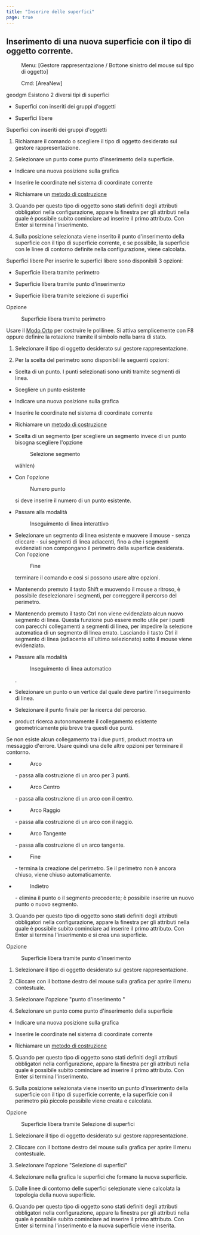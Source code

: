 ```yaml
---
title: "Inserire delle superfici"
page: true
---
```

## Inserimento di una nuova superficie con il tipo di oggetto corrente.
 <Menu> Menu: [Gestore rappresentazione / Bottone sinistro del mouse sul tipo di oggetto] </Menu> 
<GeoDesigner> <Menu> Cmd: [AreaNew] </Menu> 

 <Placeholder>geodgm</Placeholder> </GeoDesigner>
Esistono 2 diversi tipi di superfici

- <Bold> Superfici con inseriti dei gruppi d&#39;oggetti </Bold>  

- <Bold> Superfici libere </Bold> 



 <Bold> Superfici con inseriti dei gruppi d&#39;oggetti </Bold> 


1. Richiamare il comando o scegliere il tipo di oggetto desiderato sul gestore rappresentazione.

2. Selezionare un punto come punto d&#39;inserimento della superficie.

- Indicare una nuova posizione sulla grafica

- Inserire le coordinate nel sistema di coordinate corrente

- Richiamare un 
[metodo di costruzione](../konstruktion/allgemein)



3. Quando per questo tipo di oggetto sono stati definiti degli attributi obbligatori nella configurazione, appare la finestra per gli attributi nella quale &#232; possibile subito cominciare ad inserire il primo attributo. Con <Border>Enter</Border>  si termina l&#39;inserimento.

4. Sulla posizione selezionata viene inserito il punto d&#39;inserimento della superficie con il tipo di superficie corrente, e se possibile, la superficie con le linee di contorno definite nella configurazione, viene calcolata.




 <Bold> Superfici libere </Bold> 
Per inserire le superfici libere sono disponibili 3 opzioni:

- Superficie libera tramite perimetro

- Superficie libera tramite punto d&#39;inserimento

- Superficie libera tramite selezione di superfici






Opzione  <Menu>Superficie libera tramite perimetro</Menu> 
<Success>
Usare il [Modo Orto](../benutzeroberflaeche/statusleiste)
 per costruire le polilinee. Si attiva semplicemente con  <Border>F8</Border>  oppure definire la rotazione tramite il simbolo nella barra di stato.
</Success>


1. Selezionare il tipo di oggetto desiderato sul gestore rappresentazione.

2. Per la scelta del perimetro sono disponibili le seguenti opzioni:

- Scelta di un punto. I punti selezionati sono uniti tramite segmenti di linea.

- Scegliere un punto esistente

- Indicare una nuova posizione sulla grafica

- Inserire le coordinate nel sistema di coordinate corrente

- Richiamare un 
[metodo di costruzione](../konstruktion/allgemein)



- Scelta di un segmento (per scegliere un segmento invece di un punto bisogna scegliere l&#39;opzione <Menu>Selezione segmento</Menu> w&#228;hlen)

- Con l&#39;opzione <Menu>Numero punto</Menu>  si deve inserire il numero di un punto esistente. 

- Passare alla modalit&#224; <Menu>Inseguimento di linea interattivo</Menu>  

- Selezionare un segmento di linea esistente e muovere il mouse - senza cliccare - sui segmenti di linea adiacenti, fino a che i segmenti evidenziati non compongano il perimetro della superficie desiderata. Con l&#39;opzione <Menu>Fine</Menu>  terminare il comando e cos&#236; si possono usare altre opzioni. 

- Mantenendo premuto il tasto <Border>Shift</Border>  e muovendo il mouse a ritroso, &#232; possibile deselezionare i segmenti, per correggere il percorso del perimetro.  

- Mantenendo premuto il tasto <Border>Ctrl</Border>  non viene evidenziato alcun nuovo segmento di linea. Questa funzione pu&#242; essere molto utile per i punti con parecchi collegamenti a segmenti di linea, per impedire la selezione automatica di un segmento di linea errato. Lasciando il tasto <Border>Ctrl</Border>  il segmento di linea (adiacente all&#39;ultimo selezionato) sotto il mouse viene evidenziato. 



- Passare alla modalit&#224; <Menu>Inseguimento di linea automatico</Menu> .

- Selezionare un punto o un vertice dal quale deve partire l&#39;inseguimento di linea.

- Selezionare il punto finale per la ricerca del percorso.

- <Placeholder>product</Placeholder> ricerca autonomamente il collegamento <Italic> esistente </Italic>  geometricamente pi&#249; breve tra questi due punti.


<Warning>
Se non esiste alcun collegamento tra i due punti, 
 <Placeholder>product</Placeholder> mostra un messaggio d&#39;errore. Usare quindi una delle altre opzioni per terminare il contorno.

</Warning>


- <Menu>Arco</Menu>  - passa alla costruzione di un arco per 3 punti.

- <Menu>Arco Centro</Menu>  - passa alla costruzione di un arco con il centro.

- <Menu>Arco Raggio</Menu>  - passa alla costruzione di un arco con il raggio.

- <Menu>Arco Tangente</Menu>  - passa alla costruzione di un arco tangente.

- <Menu>Fine</Menu>  - termina la creazione del perimetro. Se il perimetro non &#232; ancora chiuso, viene chiuso automaticamente.

- <Menu>Indietro</Menu>  - elimina il punto o il segmento precedente; &#232; possibile inserire un nuovo punto o nuovo segmento.



3. Quando per questo tipo di oggetto sono stati definiti degli attributi obbligatori nella configurazione, appare la finestra per gli attributi nella quale &#232; possibile subito cominciare ad inserire il primo attributo. Con <Border>Enter</Border>  si termina l&#39;inserimento e si crea una superficie.




Opzione  <Menu>Superficie libera tramite punto d'inserimento</Menu> 

1. Selezionare il tipo di oggetto desiderato sul gestore rappresentazione.

2. Cliccare con il <Border>bottone destro del mouse</Border>  sulla grafica per aprire il menu contestuale.

3. Selezionare l&#39;opzione &quot;punto d&#39;inserimento &quot;

4. Selezionare un punto come punto d&#39;inserimento della superficie

- Indicare una nuova posizione sulla grafica

- Inserire le coordinate nel sistema di coordinate corrente

- Richiamare un 
[metodo di costruzione](../konstruktion/allgemein)



5. Quando per questo tipo di oggetto sono stati definiti degli attributi obbligatori nella configurazione, appare la finestra per gli attributi nella quale &#232; possibile subito cominciare ad inserire il primo attributo. Con <Border>Enter</Border>  si termina l&#39;inserimento.

6. Sulla posizione selezionata viene inserito un punto d&#39;inserimento della superficie con il tipo di superficie corrente, e la superficie con il perimetro pi&#249; piccolo possibile viene creata e calcolata.




Opzione  <Menu>Superficie libera tramite Selezione di superfici</Menu> 

1. Selezionare il tipo di oggetto desiderato sul gestore rappresentazione.

2. Cliccare con il <Border>bottone destro del mouse</Border>  sulla grafica per aprire il menu contestuale.

3. Selezionare l&#39;opzione &quot;Selezione di superfici&quot;

4. Selezionare nella grafica le superfici che formano la nuova superficie.

5. Dalle linee di contorno delle superfici selezionate viene calcolata la topologia della nuova superficie.

6. Quando per questo tipo di oggetto sono stati definiti degli attributi obbligatori nella configurazione, appare la finestra per gli attributi nella quale &#232; possibile subito cominciare ad inserire il primo attributo. Con <Border>Enter</Border>  si termina l&#39;inserimento e la nuova superficie viene inserita.




